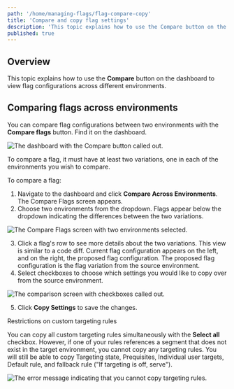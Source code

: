 ```yaml
---
path: '/home/managing-flags/flag-compare-copy'
title: 'Compare and copy flag settings'
description: 'This topic explains how to use the Compare button on the dashboard to view flag configurations across different environments.'
published: true
---
```


## Overview

This topic explains how to use the **Compare** button on the dashboard to view flag configurations across different environments.

## Comparing flags across environments

You can compare flag configurations between two environments with the **Compare flags** button. Find it on the dashboard.

![The dashboard with the Compare button called out.](../../images/flag-compare-callout.png)

To compare a flag, it must have at least two variations, one in each of the environments you wish to compare.

To compare a flag:

1. Navigate to the dashboard and click **Compare Across Environments**. The Compare Flags screen appears.
2. Choose two environments from the dropdown. Flags appear below the dropdown indicating the differences between the two variations.

![The Compare Flags screen with two environments selected.](../../images/flag-comparing-two-environments.png)

3. Click a flag's row to see more details about the two variations. This view is similar to a code diff. Current flag configuration appears on the left, and on the right, the proposed flag configuration. The proposed flag configuration is the flag variation from the source environment.
4. Select checkboxes to choose which settings you would like to copy over from the source environment.

![The comparison screen with checkboxes called out.](../../images/flag-copy-options-callout.png)

5. Click **Copy Settings** to save the changes.

<Callout intent="alert">
  <CalloutTitle>Restrictions on custom targeting rules</CalloutTitle>
  <CalloutDescription>

You can copy all custom targeting rules simultaneously with the **Select all** checkbox. However, if one of your
rules references a segment that does not exist in the target environment, you cannot copy any targeting rules. You
will still be able to copy Targeting state, Prequisites, Individual user targets, Default rule, and fallback rule
("If targeting is off, serve").

  </CalloutDescription>
</Callout>

![The error message indicating that you cannot copy targeting rules.](../../images/flag-copy-error.png)
